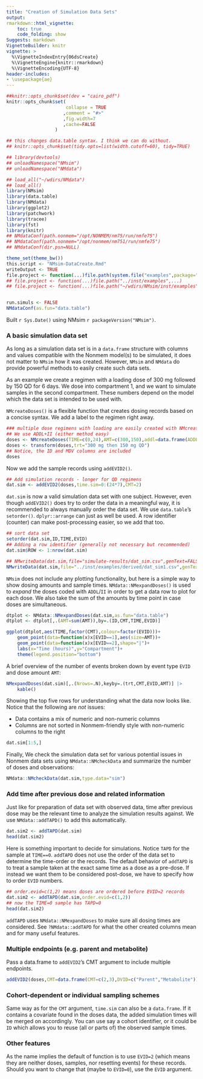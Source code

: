 ```yaml
---
title: "Creation of Simulation Data Sets"
output:
rmarkdown::html_vignette:
    toc: true
    code_folding: show
Suggests: markdown
VignetteBuilder: knitr
vignette: >
  %\VignetteIndexEntry{06dsCreate}
  %\VignetteEngine{knitr::rmarkdown}
  %\VignetteEncoding{UTF-8}
header-includes:
- \usepackage{ae}
---
```


```r
##knitr::opts_chunk$set(dev = "cairo_pdf")
knitr::opts_chunk$set(
                      collapse = TRUE
                     ,comment = "#>"
                     ,fig.width=7
                     ,cache=FALSE
                  )

## this changes data.table syntax. I think we can do without.
## knitr::opts_chunk$set(tidy.opts=list(width.cutoff=60), tidy=TRUE)
```

```r
## library(devtools)
## unloadNamespace("NMsim")
## unloadNamespace("NMdata")

## load_all("~/wdirs/NMdata")
## load_all()
library(NMsim)
library(data.table)
library(NMdata)
library(ggplot2)
library(patchwork)
library(tracee)
library(fst)
library(knitr)
## NMdataConf(path.nonmem="/opt/NONMEM/nm75/run/nmfe75")
## NMdataConf(path.nonmem="/opt/nonmem/nm751/run/nmfe75")
## NMdataConf(dir.psn=NULL)

theme_set(theme_bw())
this.script <- "NMsim-DataCreate.Rmd"
writeOutput <- TRUE
file.project <- function(...)file.path(system.file("examples",package="NMsim"),...)
## file.project <- function(...)file.path("../inst/examples",...)
## file.project <- function(...)file.path("~/wdirs/NMsim/inst/examples",...)


run.simuls <- FALSE
NMdataConf(as.fun="data.table")
```

Built `r Sys.Date()` using NMsim `r packageVersion("NMsim")`.



### A basic simulation data set

As long as a simulation data set is in a `data.frame` structure with columns and values compatible with the Nonmem model(s) to be simulated, it does not matter to `NMsim` how it was created. However, `NMsim` and `NMdata` do provide powerful methods to easily create such data sets.

As an example we
create a regimen with a loading dose of 300 mg followed by 150 QD for
6 days. We dose into compartment 1, and we want to simulate samples in the second compartment. These numbers depend on the model which the data set is intended to be used with.

`NMcreateDoses()` is a flexible function that creates dosing records based on a concise syntax. We add a label to the regimen right away.

```r
### multiple dose regimens with loading are easily created with NMcreateDoses too
## We use ADDL+II (either method easy)
doses <- NMcreateDoses(TIME=c(0,24),AMT=c(300,150),addl=data.frame(ADDL=c(0,5),II=c(0,24)),CMT=1)
doses <- transform(doses,trt="300 mg then 150 mg QD")
## Notice, the ID and MDV columns are included
doses
```

Now we add the sample records using `addEVID2()`. 

```r
## Add simulation records - longer for QD regimens
dat.sim <- addEVID2(doses,time.sim=0:(24*7),CMT=2)
```

`dat.sim` is now a valid simulation data set with one subject. However, even though `addEVID2()` does try to order the data in a meaningful way, it is recommended to always manually order the data set. We use `data.table`'s `setorder()`. `dplyr::arrange` can just as well be used. A row identifier (counter) can make post-processing easier, so we add that too.

```r
## sort data set 
setorder(dat.sim,ID,TIME,EVID)
## Adding a row identifier (generally not necessary but recommended)
dat.sim$ROW <- 1:nrow(dat.sim)
```


```r
## NMwriteData(dat.sim,file="simulate-results/dat_sim.csv",genText=FALSE)
NMwriteData(dat.sim,file="../inst/examples/derived/dat_sim1.csv",genText=FALSE)
```

`NMsim` does not include any plotting functionality, but here is a simple way to show dosing amounts and sample times. `NMdata::NMexpandDoses()` is used to _expand_ the doses coded with `ADDL`/`II` in order to get a data row to plot for each dose. We also take the sum of the amounts by time point in case doses are simultaneous. 

```r
dtplot <- NMdata::NMexpandDoses(dat.sim,as.fun="data.table")
dtplot <- dtplot[,.(AMT=sum(AMT)),by=.(ID,CMT,TIME,EVID)]

ggplot(dtplot,aes(TIME,factor(CMT),colour=factor(EVID)))+
    geom_point(data=function(x)x[EVID==1],aes(size=AMT))+
    geom_point(data=function(x)x[EVID==2],shape="|")+
    labs(x="Time (hours)",y="Compartment")+
    theme(legend.position="bottom")

````


A brief overview of the number of events broken down by event type `EVID` and dose amount `AMT`:

```r
NMexpandDoses(dat.sim)[,.(Nrows=.N),keyby=.(trt,CMT,EVID,AMT)] |>
    kable()
```

Showing the top five rows for understanding what the data now looks like. Notice that the following are _not_ issues:

- Data contains a mix of numeric and non-numeric columns
- Columns are not sorted in Nonmem-friendly style with non-numeric columns to the right


```r
dat.sim[1:5,]
```


Finally, We check the simulation data set for various potential issues in
Nonmem data sets using `NMdata::NMcheckData` and summarize the number
of doses and observations:

```r
NMdata::NMcheckData(dat.sim,type.data="sim")
```

### Add time after previous dose and related information

Just like for preparation of data set with observed data, time after previous dose may be the relevant time to analyze the simulation results against. We use `NMdata::addTAPD()` to add this automatically.

```r
dat.sim2 <- addTAPD(dat.sim)
head(dat.sim2)
```

Here is something important to decide for simulations. Notice `TAPD` for the sample at `TIME==0`.
`addTAPD` does not use the order of the data set to determine the time-order or the records. The default behavior of `addTAPD` is to treat a sample taken at the exact same time as a dose as a pre-dose. If instead we want them to be considered post-dose, we have to specify how to order `EVID` numbers.

```r
## order.evid=c(1,2) means doses are ordered before EVID=2 records
dat.sim2 <- addTAPD(dat.sim,order.evid=c(1,2))
## now the TIME=0 sample has TAPD=0
head(dat.sim2)
```

`addTAPD` uses `NMdata::NMexpandDoses` to make sure all dosing times are considered. See `?NMdata::addTAPD` for what the other created columns mean and for many useful features.

### Multiple endpoints (e.g. parent and metabolite)

Pass a data.frame to `addEVID2`'s CMT argument to include multiple endpoints. 

```r
addEVID2(doses,CMT=data.frame(CMT=c(2,3),DVID=c("Parent","Metabolite")),time.sim=1:2)
```


### Cohort-dependent or individual sampling schemes
Same way as for the `CMT` argument, `time.sim` can also be a `data.frame`. If it contains a covariate found in the doses data, the added simulation times will be merged on accordingly. You can use say a cohort identifier, or it could be `ID` which allows you to reuse (all or parts of) the observed sample times.

### Other features
As the name implies the default of function is to use `EVID=2` (which means they are neither doses, samples, nor resetting events) for these records. Should you want to change that (maybe to `EVID=0`), use the `EVID` argument.
